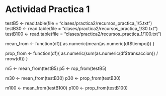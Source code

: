 # Actividad Practica 1

testB5 <- read.table(file = "clases/practica2/recursos_practica_1/5.txt")
testB30 <- read.table(file = "clases/practica2/recursos_practica_1/30.txt")
testB100 <- read.table(file = "clases/practica2/recursos_practica_1/100.txt")

mean_from <- function(df){
    as.numeric(mean(as.numeric(df$tiempo)))
}

prop_from <- function(df){
    as.numeric(sum(as.numeric(df$transaccion)) / nrow(df))
}

m5 <- mean_from(testB5)
p5 <- rop_from(testB5)

m30 <- mean_from(testB30)
p30 <- prop_from(testB30)

m100 <- mean_from(testB100)
p100 <- prop_from(testB100)
